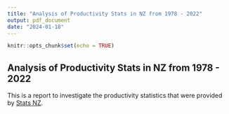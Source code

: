 ```yaml
---
title: "Analysis of Productivity Stats in NZ from 1978 - 2022"
output: pdf_document
date: "2024-01-18"
---
```


```r
knitr::opts_chunk$set(echo = TRUE)
```

## Analysis of Productivity Stats in NZ from 1978 - 2022

This is a report to investigate the productivity statistics that were provided by [Stats NZ](https://www.stats.govt.nz/large-datasets/csv-files-for-download/).
